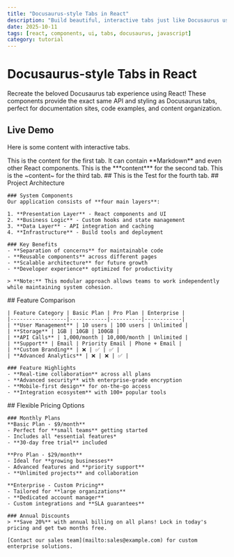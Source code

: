 ```yaml
---
title: "Docusaurus-style Tabs in React"
description: "Build beautiful, interactive tabs just like Docusaurus using React components with hooks and children props."
date: 2025-10-11
tags: [react, components, ui, tabs, docusaurus, javascript]
category: tutorial
---
```



# Docusaurus-style Tabs in React

Recreate the beloved Docusaurus tab experience using React! These components provide the exact same API and styling as Docusaurus tabs, perfect for documentation sites, code examples, and content organization.

## Live Demo

Here is some content with interactive tabs.

<Tabs defaultValue="second" client:load>
  <Tab value="mine" label="Angular Logic">
    This is the content for the first tab. It can contain **Markdown** and even other React components.
  </Tab>
  <Tab value="second" label="React Logic">
    This is the ***content*** for the second tab.
  </Tab>
  <Tab value="third" label="Plain JS">
    This is the ~content~ for the third tab.
  </Tab>
  <Tab value="fourth" label="Complex JS">
    ## This is the Test for the fourth tab.
  </Tab>
</Tabs>

<Tabs defaultValue="overview" client:load>
  <Tab value="overview" label="📋 Overview">
    ## Project Architecture

    ### System Components
    Our application consists of **four main layers**:

    1. **Presentation Layer** - React components and UI
    2. **Business Logic** - Custom hooks and state management  
    3. **Data Layer** - API integration and caching
    4. **Infrastructure** - Build tools and deployment

    ### Key Benefits
    - **Separation of concerns** for maintainable code
    - **Reusable components** across different pages
    - **Scalable architecture** for future growth
    - **Developer experience** optimized for productivity

    > **Note:** This modular approach allows teams to work independently while maintaining system cohesion.
  </Tab>
  <Tab value="features" label="✨ Features">
    ## Feature Comparison

    | Feature Category | Basic Plan | Pro Plan | Enterprise |
    |------------------|------------|----------|------------|
    | **User Management** | 10 users | 100 users | Unlimited |
    | **Storage** | 1GB | 10GB | 100GB |
    | **API Calls** | 1,000/month | 10,000/month | Unlimited |
    | **Support** | Email | Priority Email | Phone + Email |
    | **Custom Branding** | ❌ | ✅ | ✅ |
    | **Advanced Analytics** | ❌ | ❌ | ✅ |

    ### Feature Highlights
    - **Real-time collaboration** across all plans
    - **Advanced security** with enterprise-grade encryption
    - **Mobile-first design** for on-the-go access
    - **Integration ecosystem** with 100+ popular tools
  </Tab>
  <Tab value="pricing" label="💰 Pricing">
    ## Flexible Pricing Options

    ### Monthly Plans
    **Basic Plan - $9/month**
    - Perfect for **small teams** getting started
    - Includes all *essential features*
    - **30-day free trial** included

    **Pro Plan - $29/month**  
    - Ideal for **growing businesses**
    - Advanced features and **priority support**
    - **Unlimited projects** and collaboration

    **Enterprise - Custom Pricing**
    - Tailored for **large organizations**
    - **Dedicated account manager**
    - Custom integrations and **SLA guarantees**

    ### Annual Discounts
    > **Save 20%** with annual billing on all plans! Lock in today's pricing and get two months free.

    [Contact our sales team](mailto:sales@example.com) for custom enterprise solutions.
  </Tab>
</Tabs>

<Tabs defaultValue="java" client:load>
  <Tab value="java" label="Java Code">
    <CodeBlock
      lang="java"
      code={`public class HelloWorld {
  public static void main(String[] args) {
    System.out.println("Hello, World!");
  }
}`}
    />
  </Tab>

  <Tab value="js" label="JavaScript">
    <CodeBlock
      lang="js"
      code={`let x = 10;
console.log(x);`}
    />
  </Tab>

  <Tab value="py" label="Python">
    <CodeBlock
      lang="python"
      code={`print("Hello, world!")`}
    />
  </Tab>
</Tabs>
